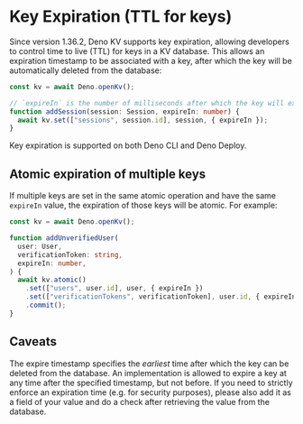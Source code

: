 
# Key Expiration (TTL for keys)

<Admonition />

Since version 1.36.2, Deno KV supports key expiration, allowing developers to 
control time to live (TTL) for keys in a KV database. This allows an expiration
timestamp to be associated with a key, after which the key will be automatically
deleted from the database:

```ts
const kv = await Deno.openKv();

// `expireIn` is the number of milliseconds after which the key will expire.
function addSession(session: Session, expireIn: number) {
  await kv.set(["sessions", session.id], session, { expireIn });
}
```

Key expiration is supported on both Deno CLI and Deno Deploy.

## Atomic expiration of multiple keys

If multiple keys are set in the same atomic operation and have the same
`expireIn` value, the expiration of those keys will be atomic. For example:

```ts
const kv = await Deno.openKv();

function addUnverifiedUser(
  user: User,
  verificationToken: string,
  expireIn: number,
) {
  await kv.atomic()
    .set(["users", user.id], user, { expireIn })
    .set(["verificationTokens", verificationToken], user.id, { expireIn })
    .commit();
}
```

## Caveats

The expire timestamp specifies the _earliest_ time after which the key can be
deleted from the database. An implementation is allowed to expire a key at any
time after the specified timestamp, but not before. If you need to strictly
enforce an expiration time (e.g. for security purposes), please also add it as a
field of your value and do a check after retrieving the value from the database.
